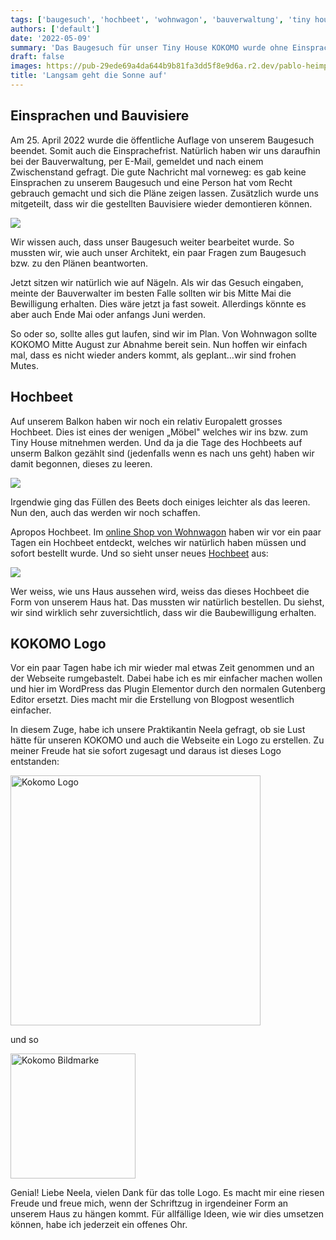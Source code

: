 ```yaml
---
tags: ['baugesuch', 'hochbeet', 'wohnwagon', 'bauverwaltung', 'tiny house']
authors: ['default']
date: '2022-05-09'
summary: 'Das Baugesuch für unser Tiny House KOKOMO wurde ohne Einsprachen angenommen. Während wir auf die Baubewilligung warten, bereiten wir unser Hochbeet für den Umzug vor und präsentieren stolz unser neues Logo.'
draft: false
images: https://pub-29ede69a4da644b9b81fa3dd5f8e9d6a.r2.dev/pablo-heimplatz-eavs-4kngrk-unsplash-scaled.webp
title: 'Langsam geht die Sonne auf'
---
```


## Einsprachen und Bauvisiere

Am 25. April 2022 wurde die öffentliche Auflage von unserem Baugesuch beendet.
Somit auch die Einsprachefrist. Natürlich haben wir uns daraufhin bei der
Bauverwaltung, per E-Mail, gemeldet und nach einem Zwischenstand gefragt. Die
gute Nachricht mal vorneweg: es gab keine Einsprachen zu unserem Baugesuch und
eine Person hat vom Recht gebrauch gemacht und sich die Pläne zeigen lassen.
Zusätzlich wurde uns mitgeteilt, dass wir die gestellten Bauvisiere wieder
demontieren können.

![]({IMAGE_PATH}/muhen_bauvisier_8.webp)

Wir wissen auch, dass unser Baugesuch weiter bearbeitet wurde. So mussten wir,
wie auch unser Architekt, ein paar Fragen zum Baugesuch bzw. zu den Plänen
beantworten.

Jetzt sitzen wir natürlich wie auf Nägeln. Als wir das Gesuch eingaben, meinte
der Bauverwalter im besten Falle sollten wir bis Mitte Mai die Bewilligung
erhalten. Dies wäre jetzt ja fast soweit. Allerdings könnte es aber auch Ende
Mai oder anfangs Juni werden.

So oder so, sollte alles gut laufen, sind wir im Plan. Von Wohnwagon sollte
KOKOMO Mitte August zur Abnahme bereit sein. Nun hoffen wir einfach mal, dass
es nicht wieder anders kommt, als geplant…wir sind frohen Mutes.

## Hochbeet

Auf unserem Balkon haben wir noch ein relativ Europalett grosses Hochbeet.
Dies ist eines der wenigen „Möbel" welches wir ins bzw. zum Tiny House
mitnehmen werden. Und da ja die Tage des Hochbeets auf unserm Balkon gezählt
sind (jedenfalls wenn es nach uns geht) haben wir damit begonnen, dieses zu
leeren.

![]({IMAGE_PATH}/hochbeet.webp)

Irgendwie ging das Füllen des Beets doch einiges leichter als das leeren. Nun
den, auch das werden wir noch schaffen.

Apropos Hochbeet. Im [online Shop von Wohnwagon](https://wohnwagon.at/webshop/) haben wir vor ein paar Tagen ein
Hochbeet entdeckt, welches wir natürlich haben müssen und sofort bestellt
wurde. Und so sieht unser neues
[Hochbeet](https://wohnwagon.at/produkt/hochbeet-easyroll/) aus:

![]({IMAGE_PATH}/hochbeet-wohnwagon.webp)

Wer weiss, wie uns Haus aussehen wird, weiss das dieses Hochbeet die Form von
unserem Haus hat. Das mussten wir natürlich bestellen. Du siehst, wir sind
wirklich sehr zuversichtlich, dass wir die Baubewilligung erhalten.

## KOKOMO Logo

Vor ein paar Tagen habe ich mir wieder mal etwas Zeit genommen und an der
Webseite rumgebastelt. Dabei habe ich es mir einfacher machen wollen und hier
im WordPress das Plugin Elementor durch den normalen Gutenberg Editor ersetzt.
Dies macht mir die Erstellung von Blogpost wesentlich einfacher.

In diesem Zuge, habe ich unsere Praktikantin Neela gefragt, ob sie Lust hätte
für unseren KOKOMO und auch die Webseite ein Logo zu erstellen. Zu meiner
Freude hat sie sofort zugesagt und daraus ist dieses Logo entstanden:

<img src="{IMAGE_PATH}/kokomo-logo.svg" alt="Kokomo Logo" width="400" />

und so

<img src="{IMAGE_PATH}/kokomo-bildmarke.svg" alt="Kokomo Bildmarke" width="200" />

Genial! Liebe Neela, vielen Dank für das tolle Logo. Es macht mir eine riesen
Freude und freue mich, wenn der Schriftzug in irgendeiner Form an unserem Haus
zu hängen kommt. Für allfällige Ideen, wie wir dies umsetzen können, habe ich
jederzeit ein offenes Ohr.
